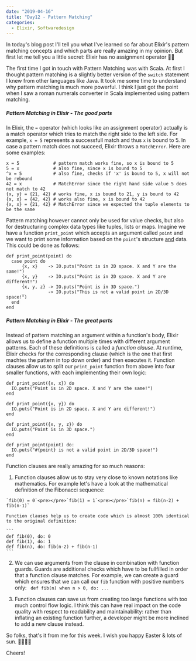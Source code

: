 ---
date: "2019-04-16"
title: "Day12 - Pattern Matching"
categories:
  - Elixir, Softwaredesign
---

In today's blog post I'll tell you what I've learned so far about Elixir's pattern matching concepts
and which parts are really amazing in my opinion.
But first let me tell you a little secret: Elixir has no assignment operator 🤯🤫

The first time I got in touch with Pattern Matching was with Scala.
At first I thought pattern matching is a slightly better version of the `switch` statement I knew from other languages like Java.
It took me some time to understand why pattern matching is much more powerful.
I think I just got the point when I saw a roman numerals converter in Scala implemented using pattern matching.

##### Pattern Matching in Elixir - The good parts
In Elixir, the `=` operator (which looks like an assignment operator) actually is a match operator which tries to match the right side to the left side.
For example, `x = 5` represents a successfull match and thus `x` is bound to 5.
In case a pattern match does not succeed, Elixir throws a `MatchError`.
Here are some examples:
````
x = 5             # pattern match works fine, so x is bound to 5
5 = x             # also fine, since x is bound to 5
^x = 5            # also fine, checks if 'x' is bound to 5, x will not be rebound
42 = x            # MatchError since the right hand side value 5 does not match to 42
{x, y} = {21, 42} # works fine, x is bound to 21, y is bound to 42
{x, x} = {42, 42} # works also fine, x is bound to 42
{x, x} = {21, 42} # MatchError since we expected the tuple elements to be the same
````

Pattern matching however cannot only be used for value checks, but also for destructuring complex data types like tuples, lists or maps.
Imagine we have a function `print_point` which accepts an argument called `point` and we want to print some information based on the `point`'s structure <u>and</u> data.
This could be done as follows:
````
def print_point(point) do
  case point do
      {x, x}    -> IO.puts("Point is in 2D space. X and Y are the same!")
      {x, y}    -> IO.puts("Point is in 2D space. X and Y are different!")
      {x, y, z} -> IO.puts("Point is in 3D space.")
      _         -> IO.puts("This is not a valid point in 2D/3D space!")
  end
end
````

##### Pattern Matching in Elixir - The great parts
Instead of pattern matching an argument within a function's body, Elixir allows us to define a function multiple times with different argument patterns.
Each of these definitions is called a *function clause*.
At runtime, Elixir checks for the corresponding clause (which is the one that first machtes the pattern in top down order) and then executes it.
Function clauses allow us to split our `print_point` function from above into four smaller functions, with each implementing their own logic:
````
def print_point({x, x}) do
  IO.puts("Point is in 2D space. X and Y are the same!")
end

def print_point({x, y}) do
  IO.puts("Point is in 2D space. X and Y are different!")
end

def print_point({x, y, z}) do
  IO.puts("Point is in 3D space.")
end

def print_point(point) do:
  IO.puts("#{point} is not a valid point in 2D/3D space!")
end
````

Function clauses are really amazing for so much reasons:

  1. Function clauses allow us to stay very close to known notations like mathematics.
     For example let's have a look at the mathematical definition of the Fibonacci sequence:

    `fib(0) = 0`<pre></pre>`fib(1) = 1`<pre></pre>`fib(n) = fib(n-2) + fib(n-1)`
    
    Function clauses help us to create code which is almost 100% identical to the original definition:    
    
    ```
    def fib(0), do: 0
    def fib(1), do: 1
    def fib(n), do: fib(n-2) + fib(n-1)
    ```

  2. We can use arguments from the clause in combination with function guards.
     Guards are additional checks which have to be fullfilled in order that a function clause matches.
     For example, we can create a guard which ensures that we can call our `fib` function with positive numbers only:
    ```` 
    def fib(n) when n > 0, do: ...
    ````

  3. Function clauses can save us from creating too large functions with too much control flow logic.
     I think this can have real impact on the code quality with respect to readability and maintainability:
     rather than inflating an existing function further, a developer might be more inclined to add a new clause instead.
     



So folks, that's it from me for this week.
I wish you happy Easter & lots of sun. 🐰🥚🍳😎

Cheers!











